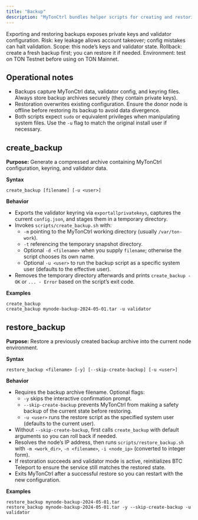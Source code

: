 ```yaml
---
title: "Backup"
description: "MyTonCtrl bundles helper scripts for creating and restoring node backups."
---
```



<Aside type="caution">Exporting and restoring backups exposes private keys and validator configuration.
Risk: key leakage allows account takeover; config mistakes can halt validation.
Scope: this node’s keys and validator state.
Rollback: create a fresh backup first; you can restore it if needed.
Environment: test on TON Testnet before using on TON Mainnet.</Aside>

## Operational notes
- Backups capture MyTonCtrl data, validator config, and keyring files. Always store backup archives securely (they contain private keys).
- Restoration overwrites existing configuration. Ensure the donor node is offline before restoring its backup to avoid data divergence.
- Both scripts expect `sudo` or equivalent privileges when manipulating system files. Use the `-u` flag to match the original install user if necessary.

## create_backup
**Purpose:** Generate a compressed archive containing MyTonCtrl configuration, keyring, and validator data.

**Syntax**
```mytonctrl
create_backup [filename] [-u <user>]
```

**Behavior**
- Exports the validator keyring via `exportallprivatekeys`, captures the current `config.json`, and stages them in a temporary directory.
- Invokes `scripts/create_backup.sh` with:
  - `-m` pointing to the MyTonCtrl working directory (usually `/var/ton-work`).
  - `-t` referencing the temporary snapshot directory.
  - Optional `-d <filename>` when you supply `filename`; otherwise the script chooses its own name.
  - Optional `-u <user>` to run the backup script as a specific system user (defaults to the effective user).
- Removes the temporary directory afterwards and prints `create_backup - OK` or `... - Error` based on the script’s exit code.

**Examples**
```mytonctrl
create_backup
create_backup mynode-backup-2024-05-01.tar -u validator
```

## restore_backup
**Purpose:** Restore a previously created backup archive into the current node environment.

**Syntax**
```mytonctrl
restore_backup <filename> [-y] [--skip-create-backup] [-u <user>]
```

**Behavior**
- Requires the backup archive filename. Optional flags:
  - `-y` skips the interactive confirmation prompt.
  - `--skip-create-backup` prevents MyTonCtrl from making a safety backup of the current state before restoring.
  - `-u <user>` runs the restore script as the specified system user (defaults to the current user).
- Without `--skip-create-backup`, first calls `create_backup` with default arguments so you can roll back if needed.
- Resolves the node’s IP address, then runs `scripts/restore_backup.sh` with `-m <work_dir>`, `-n <filename>`, `-i <node_ip>` (converted to integer form).
- If restoration succeeds and validator mode is active, reinitializes BTC Teleport to ensure the service still matches the restored state.
- Exits MyTonCtrl after a successful restore so you can restart with the new configuration.

**Examples**
```mytonctrl
restore_backup mynode-backup-2024-05-01.tar
restore_backup mynode-backup-2024-05-01.tar -y --skip-create-backup -u validator
```
